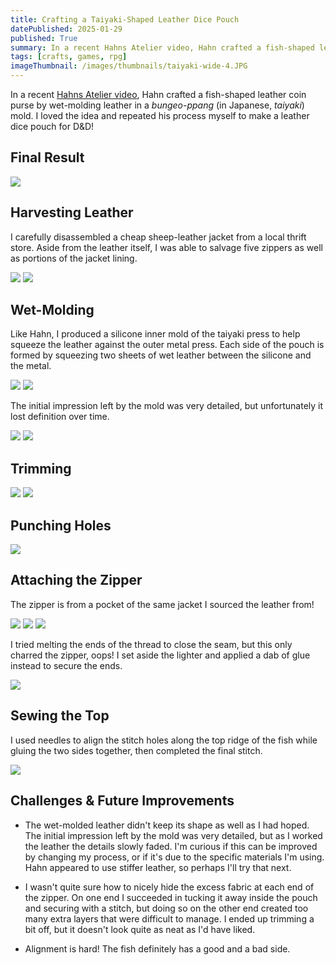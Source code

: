 ```yaml
---
title: Crafting a Taiyaki-Shaped Leather Dice Pouch
datePublished: 2025-01-29
published: True
summary: In a recent Hahns Atelier video, Hahn crafted a fish-shaped leather coin purse by wet-molding leather in a taiyaki mold.  I loved the idea and repeated his process myself to create a dice pouch for D&D!
tags: [crafts, games, rpg]
imageThumbnail: /images/thumbnails/taiyaki-wide-4.JPG
---
```


In a recent [Hahns Atelier video](https://www.youtube.com/watch?v=nthH5IqAFk0), Hahn crafted a fish-shaped leather coin purse by wet-molding leather in a *bungeo-ppang* (in Japanese, *taiyaki*) mold.  I loved the idea and repeated his process myself to make a leather dice pouch for D&D!

## Final Result

![](./images/taiyaki-3.JPG)

## Harvesting Leather

I carefully disassembled a cheap sheep-leather jacket from a local thrift store.  Aside from the leather itself, I was able to salvage five zippers as well as portions of the jacket lining.

![](./images/leather-jacket-before.jpg)
![](./images/leather-jacket-after.jpg)

## Wet-Molding

Like Hahn, I produced a silicone inner mold of the taiyaki press to help squeeze the leather against the outer metal press.  Each side of the pouch is formed by squeezing two sheets of wet leather between the silicone and the metal.

![](./images/taiyaki-clamp-before.jpg)
![](./images/taiyaki-clamp.jpg)

The initial impression left by the mold was very detailed, but unfortunately it lost definition over time.

![](./images/taiyaki-clamp-after.jpg)
![](./images/taiyaki-clamp-result.jpg)

## Trimming

![](./images/taiyaki-silver-outline.jpg)
![](./images/taiyaki-cut-frontback.jpg)

## Punching Holes

![](./images/taiyaki-holepunch.jpg)

## Attaching the Zipper

The zipper is from a pocket of the same jacket I sourced the leather from!

![](./images/taiyaki-zipper-glue-back.jpg)
![](./images/taiyaki-sewing.jpg)
![](./images/taiyaki-zipper-bothsides.jpg)

I tried melting the ends of the thread to close the seam, but this only charred the zipper, oops!  I set aside the lighter and applied a dab of glue instead to secure the ends.

![](./images/taiyaki-burnt-zipper.jpg)

## Sewing the Top

I used needles to align the stitch holes along the top ridge of the fish while gluing the two sides together, then completed the final stitch.

![](./images/taiyaki-glue-needles-align.jpg)

## Challenges & Future Improvements

* The wet-molded leather didn't keep its shape as well as I had hoped.  The initial impression left by the mold was very detailed, but as I worked the leather the details slowly faded.  I'm curious if this can be improved by changing my process, or if it's due to the specific materials I'm using.  Hahn appeared to use stiffer leather, so perhaps I'll try that next.

* I wasn't quite sure how to nicely hide the excess fabric at each end of the zipper.  On one end I succeeded in tucking it away inside the pouch and securing with a stitch, but doing so on the other end created too many extra layers that were difficult to manage.  I ended up trimming a bit off, but it doesn't look quite as neat as I'd have liked.

* Alignment is hard!  The fish definitely has a good and a bad side.